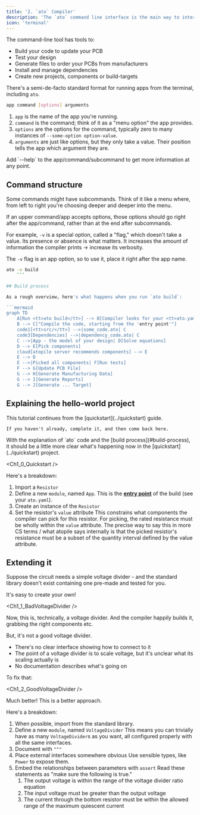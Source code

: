 ```yaml
---
title: '2. `ato` Compiler'
description: 'The `ato` command line interface is the main way to interact with atopile.'
icon: 'terminal'
---
```


The command-line tool has tools to:

- Build your code to update your PCB
- Test your design
- Generate files to order your PCBs from manufacturers
- Install and manage dependencies
- Create new projects, components or build-targets

There's a semi-de-facto standard format for running apps from the terminal, including `ato`.

```sh
app command [options] arguments
```

1. `app` is the name of the app you're running.
2. `command` is the command; think of it as a "menu option" the app provides.
3. `options` are the options for the command, typically zero to many instances of `--some-option option-value`.
4. `arguments` are just like options, but they only take a value. Their position tells the app which argument they are.

<Tip>
    Add `--help` to the app/command/subcommand to get more information at any point.
</Tip>


## Command structure
Some commands might have subcommands. Think of it like a menu where, from left to right you're choosing deeper and deeper into the menu.

If an upper command/app accepts options, those options should go right after the app/command, rather than at the end after subcommands.

For example, `-v` is a special option, called a "flag," which doesn't take a value. Its presence or absence is what matters. It increases the amount of information the compiler prints -> increase its verbosity.

The `-v` flag is an app option, so to use it, place it right after the app name.

```sh
ato -v build
    ```

## Build process

As a rough overview, here's what happens when you run `ato build`:

```mermaid
graph TD
    A[Run <tt>ato build</tt>] --> B[Compiler looks for your <tt>ato.yaml</tt>]
    B --> C["Compile the code, starting from the 'entry point'"]
    code1[<tt>src/</tt>] -->|some_code.ato| C
    code3[Dependencies] -->|dependency_code.ato| C
    C -->|App - the model of your design| D[Solve equations]
    D --> E[Pick components]
    cloud[atopile server recommends components] --> E
    E --> D
    E -->|Picked all components| F[Run tests]
    F --> G[Update PCB File]
    G --> H[Generate Manufacturing Data]
    G --> I[Generate Reports]
    G --> J[Generate ... Target]
```

## Explaining the hello-world project

<Note>
    This tutorial continues from the [quickstart](../quickstart) guide.

    If you haven't already, complete it, and then come back here.
</Note>
With the explanation of `ato` code and the [build process](#build-process), it should be a little more clear what's happening now in the [quickstart](../quickstart) project.



<Ch1_0_Quickstart />


Here's a breakdown:


1. Import a `Resistor`
2. Define a new `module`, named `App`.
    This is the [**entry point**](../reference/config.md#builds.entry) of the build (see your `ato.yaml`).
3. Create an instance of the `Resistor`
4. Set the resistor's `value` attribute
    This constrains what components the compiler can pick for this resistor.
    For picking, the rated resistance must be wholly within the `value` attribute. The precise way to say this in more CS terms / what atopile says internally is that the picked resistor's resistance must be a subset of the quantity interval defined by the value attribute.

## Extending it

Suppose the circuit needs a simple voltage divider - and the standard library doesn't exist containing one pre-made and tested for you.

It's easy to create your own!


<Ch1_1_BadVoltageDivider />

Now, this is, technically, a voltage divider. And the compiler happily builds it, grabbing the right components etc.

But, it's not a good voltage divider.

- There's no clear interface showing how to connect to it
- The point of a voltage divider is to scale voltage, but it's unclear what its scaling actually is
- No documentation describes what's going on

To fix that:


<Ch1_2_GoodVoltageDivider />

Much better! This is a better approach.

Here's a breakdown:

1. When possible, import from the standard library.
2. Define a new `module`, named `VoltageDivider`
    This means you can trivially have as many `VoltageDivider`s as you want, all configured properly with all the same interfaces.
3. Document with `"""`
4. Place external interfaces somewhere obvious
    Use sensible types, like `Power` to expose them.
5. Embed the relationships between parameters with `assert`
    Read these statements as "make sure the following is true."
    1. The output voltage is within the range of the voltage divider ratio equation
    2. The input voltage must be greater than the output voltage
    3. The current through the bottom resistor must be within the allowed range of the maximum quiescent current
